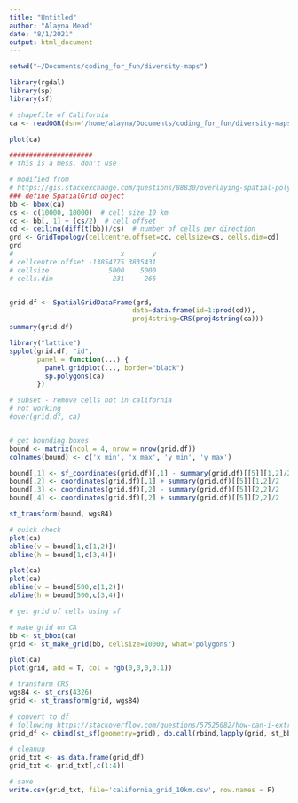 ```yaml
---
title: "Untitled"
author: "Alayna Mead"
date: "8/1/2021"
output: html_document
---
```


```r

setwd("~/Documents/coding_for_fun/diversity-maps")

library(rgdal)
library(sp)
library(sf)

# shapefile of California
ca <- readOGR(dsn='/home/alayna/Documents/coding_for_fun/diversity-maps/CA_shapefile')

```

```r

plot(ca)

#####################
# this is a mess, don't use

# modified from
# https://gis.stackexchange.com/questions/88830/overlaying-spatial-polygon-with-grid-and-checking-in-which-grid-element-specific
### define SpatialGrid object
bb <- bbox(ca)
cs <- c(10000, 10000)  # cell size 10 km
cc <- bb[, 1] + (cs/2)  # cell offset
cd <- ceiling(diff(t(bb))/cs)  # number of cells per direction
grd <- GridTopology(cellcentre.offset=cc, cellsize=cs, cells.dim=cd)
grd
#                           x       y
# cellcentre.offset -13854775 3835431
# cellsize               5000    5000
# cells.dim               231     266


grid.df <- SpatialGridDataFrame(grd,
                               data=data.frame(id=1:prod(cd)),
                               proj4string=CRS(proj4string(ca)))
summary(grid.df)

library("lattice")
spplot(grid.df, "id",
       panel = function(...) {
         panel.gridplot(..., border="black")
         sp.polygons(ca)
       })

# subset - remove cells not in california
# not working
#over(grid.df, ca)


# get bounding boxes
bound <- matrix(ncol = 4, nrow = nrow(grid.df))
colnames(bound) <- c('x_min', 'x_max', 'y_min', 'y_max')

bound[,1] <- sf_coordinates(grid.df)[,1] - summary(grid.df)[[5]][1,2]/2
bound[,2] <- coordinates(grid.df)[,1] + summary(grid.df)[[5]][1,2]/2
bound[,3] <- coordinates(grid.df)[,2] - summary(grid.df)[[5]][2,2]/2
bound[,4] <- coordinates(grid.df)[,2] + summary(grid.df)[[5]][2,2]/2

st_transform(bound, wgs84)

# quick check
plot(ca)
abline(v = bound[1,c(1,2)])
abline(h = bound[1,c(3,4)])

plot(ca)
plot(ca)
abline(v = bound[500,c(1,2)])
abline(h = bound[500,c(3,4)])


```

```r

# get grid of cells using sf

# make grid on CA
bb <- st_bbox(ca)
grid <- st_make_grid(bb, cellsize=10000, what='polygons')

plot(ca)
plot(grid, add = T, col = rgb(0,0,0,0.1))

# transform CRS
wgs84 <- st_crs(4326)
grid <- st_transform(grid, wgs84)

# convert to df
# following https://stackoverflow.com/questions/57525082/how-can-i-extract-bounding-boxes-in-a-row-wise-manner-using-r
grid_df <- cbind(st_sf(geometry=grid), do.call(rbind,lapply(grid, st_bbox)))

# cleanup
grid_txt <- as.data.frame(grid_df)
grid_txt <- grid_txt[,c(1:4)]

# save
write.csv(grid_txt, file='california_grid_10km.csv', row.names = F)

```